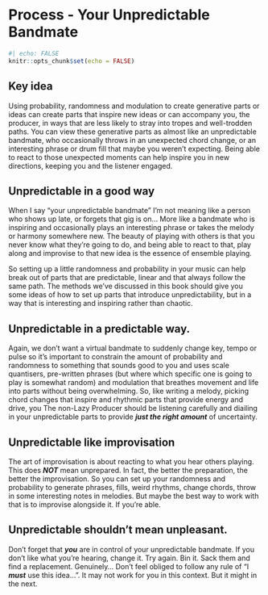 # Process - Your Unpredictable Bandmate

```r
#| echo: FALSE
knitr::opts_chunk$set(echo = FALSE)
```



::: callout-tip
## Key idea

Using probability, randomness and modulation to create generative parts or ideas
can create parts that inspire new ideas or can accompany you, the producer, in
ways that are less likely to stray into tropes and well-trodden paths. You can
view these generative parts as almost like an unpredictable bandmate, who
occasionally throws in an unexpected chord change, or an interesting phrase or
drum fill that maybe you weren't expecting. Being able to react to those
unexpected moments can help inspire you in new directions, keeping you and the
listener engaged.

::: 

## Unpredictable in a good way

When I say "your unpredictable bandmate" I'm not meaning like a person who shows
up late, or forgets that gig is on... More like a bandmate who is inspiring and
occasionally plays an interesting phrase or takes the melody or harmony somewhere 
new. The beauty of playing with others is that you never know what they're going
to do, and being able to react to that, play along and improvise to that new 
idea is the essence of ensemble playing.

So setting up a little randomness and probability in your music can help break
out of parts that are predictable, linear and that always follow the same path.
The methods we've discussed in this book should give you some ideas of how to 
set up parts that introduce unpredictability, but in a way that is interesting
and inspiring rather than chaotic.

## Unpredictable in a predictable way.

Again, we don't want a virtual bandmate to suddenly change key, tempo or pulse so it's important to constrain the amount of probability and randomness to something that sounds good to you and uses scale quantisers, pre-written phrases (but where which specific one is going to play is somewhat random) and modulation that breathes movement and life into parts without being overwhelming. So, like writing a melody, picking chord changes that inspire and rhythmic parts that provide energy and drive, you The non-Lazy Producer should be listening carefully and diailing in your unpredictable parts to provide ***just the right amount*** of uncertainty.

## Unpredictable like improvisation

The art of improvisation is about reacting to what you hear others playing. This does ***NOT*** mean unprepared. In fact, the better the preparation, the better the improvisation. So you can set up your randomness and probability to generate phrases, fills, weird rhythms, change chords, throw in some interesting notes in melodies. But maybe the best way to work with that is to improvise alongside it. If you're able. 

## Unpredictable shouldn't mean unpleasant.

Don't forget that ***you*** are in control of your unpredictable bandmate. If you don't like what you're hearing, change it. Try again. Bin it. Sack them and find a replacement. Genuinely... Don't feel obliged to follow any rule of "I ***must*** use this idea...". It may not work for you in this context. But it might in the next.